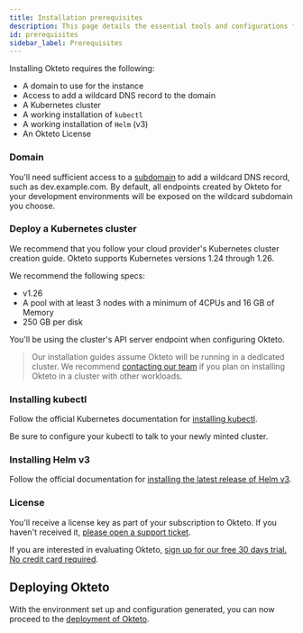 ```yaml
---
title: Installation prerequisites
description: This page details the essential tools and configurations for a great Okteto installation experience.
id: prerequisites
sidebar_label: Prerequisites
---
```



Installing Okteto requires the following:

- A domain to use for the instance
- Access to add a wildcard DNS record to the domain
- A Kubernetes cluster
- A working installation of `kubectl`
- A working installation of `Helm` (v3)
- An Okteto License

### Domain

You'll need sufficient access to a [subdomain](get-started/configure/configuration-settings/#subdomain) to add a wildcard DNS record, such as dev.example.com.
By default, all endpoints created by Okteto for your development environments will be exposed on the wildcard subdomain you choose.

### Deploy a Kubernetes cluster

We recommend that you follow your cloud provider's Kubernetes cluster creation guide.
Okteto supports Kubernetes versions 1.24 through 1.26.

We recommend the following specs:
- v1.26
- A pool with at least 3 nodes with a minimum of 4CPUs and 16 GB of Memory
- 250 GB per disk

You'll be using the cluster's API server endpoint when configuring Okteto.

> Our installation guides assume Okteto will be running in a dedicated cluster. We recommend [contacting our team](https://www.okteto.com/contact/) if you plan on installing Okteto in a cluster with other workloads.

### Installing kubectl

Follow the official Kubernetes documentation for [installing kubectl](https://kubernetes.io/docs/tasks/tools/install-kubectl/).

Be sure to configure your kubectl to talk to your newly minted cluster.

### Installing Helm v3

Follow the official documentation for [installing the latest release of Helm v3](https://helm.sh/docs/intro/install/).

### License

You'll receive a license key as part of your subscription to Okteto. If you haven't received it, [please open a support ticket](https://okteto.com/support).

If you are interested in evaluating Okteto, [sign up for our free 30 days trial.  No credit card required](https://www.okteto.com/free-trial/).

## Deploying Okteto

With the environment set up and configuration generated, you can now proceed to the [deployment of Okteto](get-started/install/deploy-okteto-instance).
